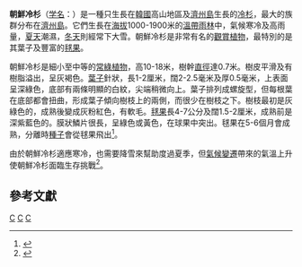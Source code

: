 {{Speciesbox 
| genus = Abies
| species = koreana
| status = EN
| status_system = IUCN3.1
| status_ref = <ref>{{Cite journal | author = Kim, Y.-S. | author2 = Chang, C.-S. | author3 = Kim, C.-S. | author4 = Gardner, M. | last-author-amp = yes | title = ''Abies koreana'' | journal = [[The_IUCN_Red_List_of_Threatened_Species|The IUCN Red List of Threatened Species]] | volume = 2011 | page = e.T31244A9618913 | publisher = [[IUCN|IUCN]] | date = 2011 | url = http://www.iucnredlist.org/details/31244/0 | doi = 10.2305/IUCN.UK.2011-2.RLTS.T31244A9618913.en | access-date = 13 January 2018 | archive-date = 2015-05-10 | archive-url = https://web.archive.org/web/20150510035336/http://www.iucnredlist.org/details/31244/0 | dead-url = no }}</ref>
| image = Abies koreana (szyszki).JPG
| image2 = File:Abies koreana MHNT.BOT.2007.40.76.jpg
| authority = [[爾尼斯特·亨利·威爾遜|E.H.Wilson]]
}}

'''朝鮮冷杉'''（[[学名|学名]]：''{{lang|la|Abies koreana}}''）是一種只生長在[[韓國|韓國]]高山地區及[[濟州島|濟州島]]生長的[[冷杉|冷杉]]，最大的族群分布在[[濟州島|濟州島]]。它們生長在[[海拔|海拔]]1000-1900米的[[溫帶雨林|溫帶雨林]]中，氣候寒冷及高雨量，[[夏天|夏天]]潮濕，[[冬天|冬天]]則經常下大雪。朝鮮冷杉是非常有名的[[觀賞植物|觀賞植物]]，最特別的是其葉子及豐富的[[毬花|毬果]]。

朝鮮冷杉是細小至中等的[[常綠植物|常綠植物]]，高10-18米，樹幹[[直徑|直徑]]達0.7米。樹皮平滑及有樹脂溢出，呈灰褐色。[[葉子|葉子]]針狀，長1-2厘米，闊2-2.5毫米及厚0.5毫米，上表面呈深綠色，底部有兩條明顯的白紋，尖端稍微向上。葉子排列成螺旋型，但每根葉在底部都會扭曲，形成葉子傾向樹枝上的兩側，而很少在樹枝之下。樹枝最初是灰綠色的，成熟後變成灰粉紅色，有軟毛。[[毬花|毬果]]長4-7公分及闊1.5-2厘米，成熟前是深紫藍色的。膜狀鱗片很長，呈綠色或黃色，在球果中突出。毬果在5-6個月會成熟，分離時[[種子|種子]]會從毬果飛出<ref>{{cite book |author1=Tang-Shui Liu |title=A monograph of the genus Abies |date=1971 |publisher=Department of Forestry, National Taiwan University |location=Taipei, Taiwan |url=https://www.worldcat.org/title/monograph-of-the-genus-abies/oclc/406185505 |access-date=2021-05-11 |archive-date=2021-07-08 |archive-url=https://web.archive.org/web/20210708082957/https://www.worldcat.org/title/monograph-of-the-genus-abies/oclc/406185505 |dead-url=no }}</ref>。

由於朝鮮冷杉適應寒冷，也需要降雪來幫助度過夏季，但[[氣候變遷|氣候變遷]]帶來的氣溫上升使朝鮮冷杉面臨生存挑戰<ref>{{cite web |author1=HAHNA YOON |author2=-{涂}-瑋瑛 |title=氣候變遷正威脅著南韓的「耶誕樹島」 |url=https://www.natgeomedia.com/environment/article/content-12689.html |publisher=國家地理 |accessdate=2021-05-11 |language=zh |format=html |date=2021-01-04}}</ref>。

== 參考文獻 ==
{{reflist}}

{{commons|Abies_koreana}}
{{Taxonbar|from=Q390100}}
[[Category:冷杉属|C]]
[[Category:韩国植物|C]]
[[Category:朝鮮植物|C]]